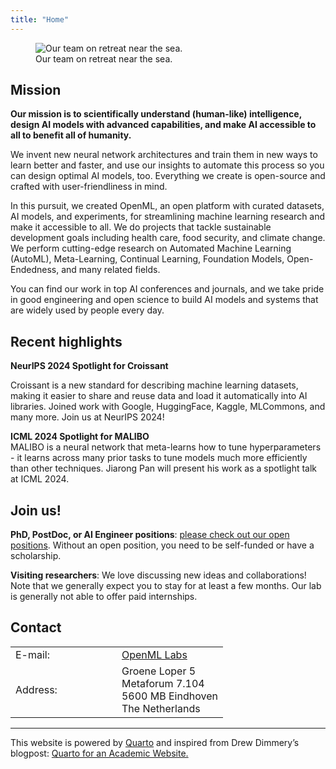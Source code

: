 ```yaml
---
title: "Home"
---
```

![Our team on retreat near the sea.](images/group_image.webp)  

## Mission
<b>Our mission is to scientifically understand (human-like) intelligence, design AI models with advanced capabilities, and make AI accessible to all to benefit all of humanity.</b>

We invent new neural network architectures and train them in new ways to learn better and faster, and use our insights to automate this process so you can design
optimal AI models, too. Everything we create is open-source and crafted with user-friendliness in mind.

In this pursuit, we created OpenML, an open platform with curated datasets, AI models, and experiments, for streamlining machine learning research and 
make it accessible to all. We do projects that tackle sustainable development goals including health care, food security, and climate change.
We perform cutting-edge research on Automated Machine Learning (AutoML), Meta-Learning, Continual Learning, Foundation Models, Open-Endedness, and many related fields.

You can find our work in top AI conferences and journals, and we take pride in good engineering and open science to build AI models and systems that are widely used by people every day.

## Recent highlights
<b>NeurIPS 2024 Spotlight for Croissant</b><br />

Croissant is a new standard for describing machine learning datasets, making it easier to share and reuse data and load it automatically into AI libraries. Joined work with Google, HuggingFace, Kaggle, MLCommons, and many more. Join us at NeurIPS 2024!

<b>ICML 2024 Spotlight for MALIBO</b><br />
MALIBO is a neural network that meta-learns how to tune hyperparameters - it learns across many prior tasks to tune models much more efficiently than other techniques. Jiarong Pan will present his work as a spotlight talk at ICML 2024.

## Join us!
**PhD, PostDoc, or AI Engineer positions**: [please check out our open positions](https://jobs.tue.nl/en/vacancies.html#filter=p_type%3DSEARCH_RESULTS%26p_search%3D%26p_category_code_arr%3D6048-461676&page=1). Without an open position, you need to be self-funded or have a scholarship.

**Visiting researchers**: We love discussing new ideas and collaborations! Note that we generally expect you to stay for at least a few months. Our lab is generally not able to offer paid internships.


## Contact
|   |   |
|---|---|
|E-mail:| [OpenML Labs](mailto:openml-labs@tue.nl)|
|Address: |Groene Loper 5<br>Metaforum 7.104<br>5600 MB Eindhoven<br>The Netherlands|

***

This website is powered by [Quarto](https://quarto.org/) and inspired from Drew Dimmery's blogpost: [Quarto for an Academic Website.](https://ddimmery.com/posts/quarto-website)
